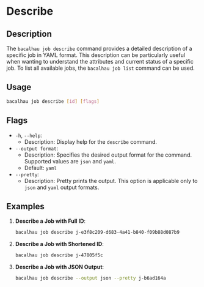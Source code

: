 
# Describe

## Description

The `bacalhau job describe` command provides a detailed description of a specific job in YAML format. This description can be particularly useful when wanting to understand the attributes and current status of a specific job. To list all available jobs, the `bacalhau job list` command can be used.

## Usage

```bash
bacalhau job describe [id] [flags]
```

## Flags

- `-h`, `--help`:
  - Description: Display help for the `describe` command.
- `--output format`:
  - Description: Specifies the desired output format for the command. Supported values are `json` and `yaml`.
  - Default: `yaml`
- `--pretty`:
  - Description: Pretty prints the output. This option is applicable only to `json` and `yaml` output formats.

<GlobalFlags />

## Examples

1.  **Describe a Job with Full ID**:

    ```bash
    bacalhau job describe j-e3f8c209-d683-4a41-b840-f09b88d087b9
    ```

2.  **Describe a Job with Shortened ID**:

    ```bash
    bacalhau job describe j-47805f5c
    ```

3.  **Describe a Job with JSON Output**:

    ```bash
    bacalhau job describe --output json --pretty j-b6ad164a
    ```
